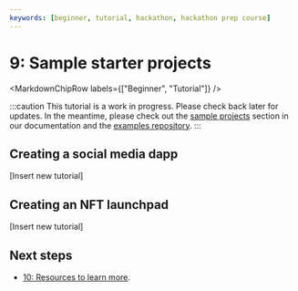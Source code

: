 ```yaml
---
keywords: [beginner, tutorial, hackathon, hackathon prep course]
---
```



# 9: Sample starter projects

<MarkdownChipRow labels={["Beginner", "Tutorial"]} />

:::caution
This tutorial is a work in progress. Please check back later for updates.
In the meantime, please check out the [sample projects](/docs/samples/overview.mdx)
section in our documentation and the [examples repository](https://github.com/dfinity/examples/tree/master).
:::

## Creating a social media dapp

[Insert new tutorial]

## Creating an NFT launchpad

[Insert new tutorial]

## Next steps

- [10: Resources to learn more](/docs/current/tutorials/hackathon-prep-course/resources).